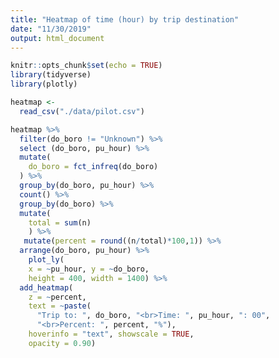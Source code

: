 ```yaml
---
title: "Heatmap of time (hour) by trip destination"
date: "11/30/2019"
output: html_document
---
```


```r
knitr::opts_chunk$set(echo = TRUE)
library(tidyverse)
library(plotly)
```

```r
heatmap <-
  read_csv("./data/pilot.csv")

heatmap %>% 
  filter(do_boro != "Unknown") %>% 
  select (do_boro, pu_hour) %>% 
  mutate(
    do_boro = fct_infreq(do_boro)
  ) %>% 
  group_by(do_boro, pu_hour) %>% 
  count() %>% 
  group_by(do_boro) %>% 
  mutate( 
    total = sum(n)
    ) %>% 
   mutate(percent = round((n/total)*100,1)) %>% 
  arrange(do_boro, pu_hour) %>% 
    plot_ly(
    x = ~pu_hour, y = ~do_boro,
    height = 400, width = 1400) %>%
  add_heatmap(
    z = ~percent,
    text = ~paste(
      "Trip to: ", do_boro, "<br>Time: ", pu_hour, ": 00",
      "<br>Percent: ", percent, "%"),
    hoverinfo = "text", showscale = TRUE,
    opacity = 0.90)

```



```r


```
